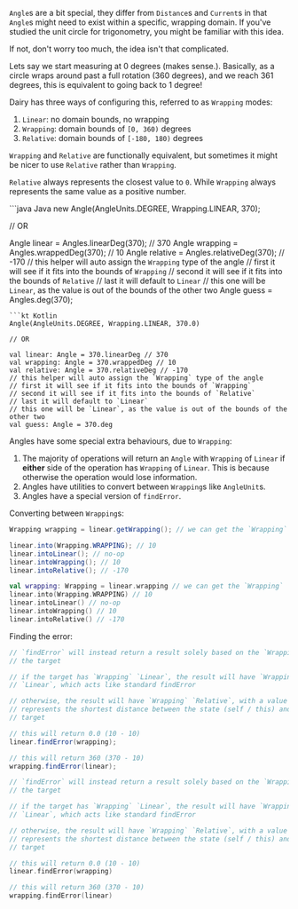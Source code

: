 `Angle`s are a bit special, they differ from `Distance`s and `Current`s in that
`Angle`s might need to exist within a specific, wrapping domain. If you've
studied the unit circle for trigonometry, you might be familiar with this idea.

If not, don't worry too much, the idea isn't that complicated.

Lets say we start measuring at 0 degrees (makes sense.).
Basically, as a circle wraps around past a full rotation (360 degrees), and we
reach 361 degrees, this is equivalent to going back to 1 degree!

Dairy has three ways of configuring this, referred to as `Wrapping` modes:
1. `Linear`: no domain bounds, no wrapping
2. `Wrapping`: domain bounds of `[0, 360)` degrees
3. `Relative`: domain bounds of `[-180, 180)` degrees

`Wrapping` and `Relative` are functionally equivalent, but sometimes it might be
nicer to use `Relative` rather than `Wrapping`.

`Relative` always represents the closest value to `0`. While `Wrapping` always
represents the same value as a positive number.

<CodeGroup>
```java Java
new Angle(AngleUnits.DEGREE, Wrapping.LINEAR, 370);

// OR

Angle linear = Angles.linearDeg(370); // 370
Angle wrapping = Angles.wrappedDeg(370); // 10
Angle relative = Angles.relativeDeg(370); // -170
// this helper will auto assign the `Wrapping` type of the angle
// first it will see if it fits into the bounds of `Wrapping`
// second it will see if it fits into the bounds of `Relative`
// last it will default to `Linear`
// this one will be `Linear`, as the value is out of the bounds of the other two
Angle guess = Angles.deg(370);
```
```kt Kotlin
Angle(AngleUnits.DEGREE, Wrapping.LINEAR, 370.0)

// OR

val linear: Angle = 370.linearDeg // 370
val wrapping: Angle = 370.wrappedDeg // 10
val relative: Angle = 370.relativeDeg // -170
// this helper will auto assign the `Wrapping` type of the angle
// first it will see if it fits into the bounds of `Wrapping`
// second it will see if it fits into the bounds of `Relative`
// last it will default to `Linear`
// this one will be `Linear`, as the value is out of the bounds of the other two
val guess: Angle = 370.deg
```
</CodeGroup>

Angles have some special extra behaviours, due to `Wrapping`:
1. The majority of operations will return an `Angle` with `Wrapping` of `Linear`
   if __either__ side of the operation has `Wrapping` of `Linear`. This is
   because otherwise the operation would lose information.
2. Angles have utilities to convert between `Wrapping`s like `AngleUnit`s.
3. Angles have a special version of `findError`.

Converting between `Wrapping`s:
<CodeGroup>
```java Java
Wrapping wrapping = linear.getWrapping(); // we can get the `Wrapping`

linear.into(Wrapping.WRAPPING); // 10
linear.intoLinear(); // no-op
linear.intoWrapping(); // 10
linear.intoRelative(); // -170
```
```kt Kotlin
val wrapping: Wrapping = linear.wrapping // we can get the `Wrapping`
linear.into(Wrapping.WRAPPING) // 10
linear.intoLinear() // no-op
linear.intoWrapping() // 10
linear.intoRelative() // -170
```
</CodeGroup>

Finding the error:
<CodeGroup>
```java Java
// `findError` will instead return a result solely based on the `Wrapping` of
// the target

// if the target has `Wrapping` `Linear`, the result will have `Wrapping`
// `Linear`, which acts like standard findError

// otherwise, the result will have `Wrapping` `Relative`, with a value that
// represents the shortest distance between the state (self / this) and the
// target

// this will return 0.0 (10 - 10)
linear.findError(wrapping);

// this will return 360 (370 - 10)
wrapping.findError(linear);
```
```kt Kotlin
// `findError` will instead return a result solely based on the `Wrapping` of
// the target

// if the target has `Wrapping` `Linear`, the result will have `Wrapping`
// `Linear`, which acts like standard findError

// otherwise, the result will have `Wrapping` `Relative`, with a value that
// represents the shortest distance between the state (self / this) and the
// target

// this will return 0.0 (10 - 10)
linear.findError(wrapping)

// this will return 360 (370 - 10)
wrapping.findError(linear)
```
</CodeGroup>

